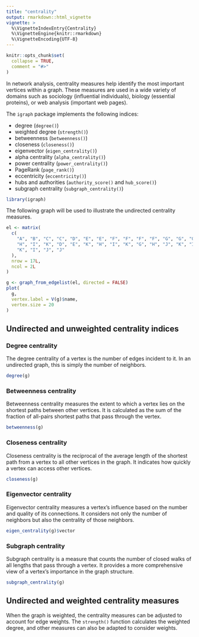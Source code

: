 ```yaml
---
title: "centrality"
output: rmarkdown::html_vignette
vignette: >
  %\VignetteIndexEntry{Centrality}
  %\VignetteEngine{knitr::rmarkdown}
  %\VignetteEncoding{UTF-8}
---
```


```r
knitr::opts_chunk$set(
  collapse = TRUE,
  comment = "#>"
)
```

In network analysis, centrality measures help identify the most important vertices within a graph. These measures are used in a wide variety of domains such as sociology (influential individuals), biology (essential proteins), or web analysis (important web pages).

The `igraph` package implements the following indices:

- degree (`degree()`)
- weighted degree (`strength()`)
- betweenness (`betweenness()`)
- closeness (`closeness()`)
- eigenvector (`eigen_centrality()`)
- alpha centrality (`alpha_centrality()`)
- power centrality (`power_centrality()`)
- PageRank (`page_rank()`)
- eccentricity (`eccentricity()`)
- hubs and authorities (`authority_score()` and `hub_score()`)
- subgraph centrality (`subgraph_centrality()`)



```r
library(igraph)
```

The following graph will be used to illustrate the undirected centrality measures.
```r
el <- matrix(
  c(
    "A", "B", "C", "C", "D", "E", "E", "F", "F", "F", "F", "G", "G", "G", "H",
    "H", "I", "K", "D", "E", "K", "H", "I", "K", "G", "H", "J", "K", "I", "J",
    "K", "I", "J", "J"
  ),
  nrow = 17L,
  ncol = 2L
)

g <- graph_from_edgelist(el, directed = FALSE)
plot(
  g,
  vertex.label = V(g)$name,
  vertex.size = 20
)
```

## Undirected and unweighted centrality indices

### Degree centrality

The degree centrality of a vertex is the number of edges incident to it. In an undirected graph, this is simply the number of neighbors.

```r
degree(g)
```

### Betweenness centrality

Betweenness centrality measures the extent to which a vertex lies on the shortest paths between other vertices. It is calculated as the sum of the fraction of all-pairs shortest paths that pass through the vertex.

```r
betweenness(g)
```

### Closeness centrality
Closeness centrality is the reciprocal of the average length of the shortest path from a vertex to all other vertices in the graph. It indicates how quickly a vertex can access other vertices.

```r
closeness(g)
```

### Eigenvector centrality

Eigenvector centrality measures a vertex's influence based on the number and quality of its connections. It considers not only the number of neighbors but also the centrality of those neighbors.

```r
eigen_centrality(g)$vector
```

### Subgraph centrality

Subgraph centrality is a measure that counts the number of closed walks of all lengths that pass through a vertex. It provides a more comprehensive view of a vertex's importance in the graph structure.

```r
subgraph_centrality(g)
```

## Undirected and weighted centrality measures

When the graph is weighted, the centrality measures can be adjusted to account for edge weights. The `strength()` function calculates the weighted degree, and other measures can also be adapted to consider weights.
